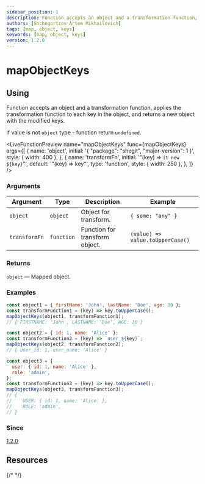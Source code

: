 ```yaml
---
sidebar_position: 1
description: Function accepts an object and a transformation function, applies the transformation function to each key in the object, and returns a new object with the modified keys.
authors: [Shchegortzov Artem Mikhailovich]
tags: [map, object, keys]
keywords: [map, object, keys]
version: 1.2.0
---
```



# mapObjectKeys

## Using

Function accepts an object and a transformation function,
applies the transformation function to each key in the object,
and returns a new object with the modified keys.

If value is not `object` type - function return `undefined`.

<LiveFunctionPreview
  name="mapObjectKeys"
  func={mapObjectKeys}
  args={[
    {
      name: 'object',
      initial: '{ "package": "shegit", "major-version": 1 }',
      style: { width: 400 },
    },
    {
      name: 'transformFn',
      initial: '"(key) => `it new ${key}`"',
      default: '"(key) => key"',
      type: 'function',
      style: { width: 250 },
    },
  ]}
/>

### Arguments

| Argument      | Type       | Description                    | Example                          |
| ------------- | ---------- | ------------------------------ | -------------------------------- |
| `object`      | `object`   | Object for transform.          | `{ some: "any" }`                |
| `transformFn` | `function` | Function for transform object. | `(value) => value.toUpperCase()` |

### Returns

`object` — Mapped object.

### Examples

```js
const object1 = { firstName: 'John', lastName: 'Doe', age: 30 };
const transformFunction1 = (key) => key.toUpperCase();
mapObjectKeys(object1, transformFunction1);
// { FIRSTNAME: 'John', LASTNAME: 'Doe', AGE: 30 }

const object2 = { id: 1, name: 'Alice' };
const transformFunction2 = (key) => `user_${key}`;
mapObjectKeys(object2, transformFunction2);
// { user_id: 1, user_name: 'Alice' }

const object3 = {
  user: { id: 1, name: 'Alice' },
  role: 'admin',
};
const transformFunction3 = (key) => key.toUpperCase();
mapObjectKeys(object3, transformFunction3);
// {
//    USER: { id: 1, name: 'Alice' },
//    ROLE: 'admin',
// }
```

### Since

[1.2.0](https://www.npmjs.com/package/shegit/v/1.2.0)

## Resources

<div style={{ display: 'flex', gap: 20 }}>
  <GitHubResourceButton link="https://github.com/or-temka/shegit/tree/dev-v1.2.0/src/functions/operation/mapObjectKeys" />
  {/* <CodeSandboxResourceButton link="https://codesandbox.io/p/sandbox/rgbarraytoobj-rppnwn" /> */}
</div>
